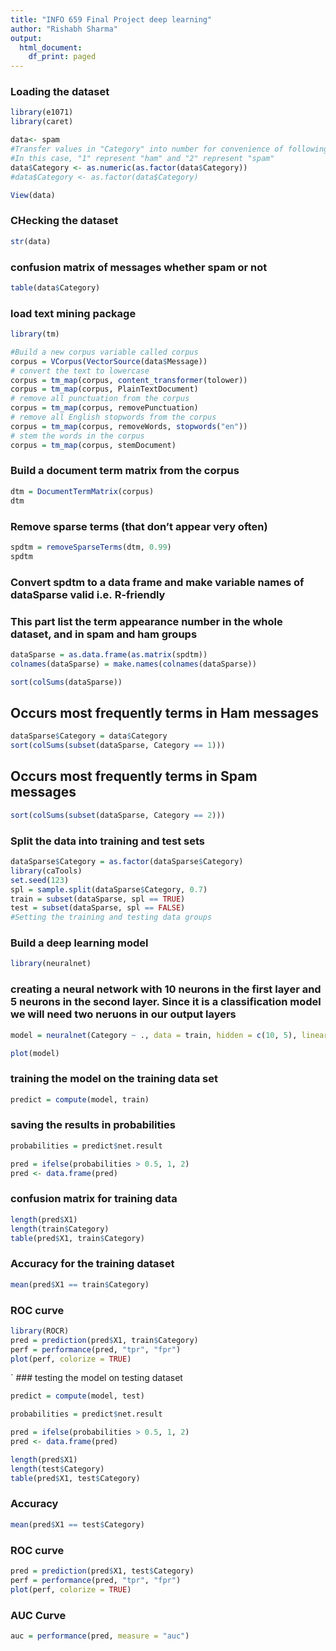 ```yaml
---
title: "INFO 659 Final Project deep learning"
author: "Rishabh Sharma"
output:
  html_document:
    df_print: paged
---
```



### Loading the dataset
```r
library(e1071)
library(caret)
```

```r
data<- spam
#Transfer values in "Category" into number for convenience of following processing
#In this case, "1" represent "ham" and "2" represent "spam"
data$Category <- as.numeric(as.factor(data$Category))
#data$Category <- as.factor(data$Category)
```

```r
View(data)
```

### CHecking the dataset
```r
str(data)
```
### confusion matrix of messages whether spam or not
```r
table(data$Category)
```
### load text mining package
```r
library(tm)
```

```r
#Build a new corpus variable called corpus
corpus = VCorpus(VectorSource(data$Message))
# convert the text to lowercase
corpus = tm_map(corpus, content_transformer(tolower))
corpus = tm_map(corpus, PlainTextDocument)
# remove all punctuation from the corpus
corpus = tm_map(corpus, removePunctuation)
# remove all English stopwords from the corpus
corpus = tm_map(corpus, removeWords, stopwords("en"))
# stem the words in the corpus
corpus = tm_map(corpus, stemDocument)
```

### Build a document term matrix from the corpus
```r
dtm = DocumentTermMatrix(corpus)
dtm
```
### Remove sparse terms (that don't appear very often)
```r
spdtm = removeSparseTerms(dtm, 0.99)
spdtm
```
### Convert spdtm to a data frame and make variable names of dataSparse valid i.e. R-friendly

### This part list the term appearance number in the whole dataset, and in spam and ham groups
```r
dataSparse = as.data.frame(as.matrix(spdtm))
colnames(dataSparse) = make.names(colnames(dataSparse))
```


```r
sort(colSums(dataSparse))
```

## Occurs most frequently terms in Ham messages
```r
dataSparse$Category = data$Category
sort(colSums(subset(dataSparse, Category == 1)))
```
## Occurs most frequently terms in Spam messages
```r
sort(colSums(subset(dataSparse, Category == 2)))
```

### Split the data into training and test sets
```r
dataSparse$Category = as.factor(dataSparse$Category)
library(caTools)
set.seed(123)
spl = sample.split(dataSparse$Category, 0.7)
train = subset(dataSparse, spl == TRUE)
test = subset(dataSparse, spl == FALSE)
#Setting the training and testing data groups
```


### Build a deep learning model
```r
library(neuralnet)
```

### creating a neural network with 10 neurons in the first layer and 5 neurons in the second layer. Since it is a classification model we will need two neruons in our output layers

```r
model = neuralnet(Category ~ ., data = train, hidden = c(10, 5), linear.output = FALSE)
```

```r
plot(model)
```
### training the model on the training data set
```r
predict = compute(model, train)
```

### saving the results in probabilities
```r
probabilities = predict$net.result
```

```r
pred = ifelse(probabilities > 0.5, 1, 2)
pred <- data.frame(pred)
```

### confusion matrix for training data
```r
length(pred$X1)
length(train$Category)
table(pred$X1, train$Category)
```

### Accuracy for the training dataset
```r
mean(pred$X1 == train$Category)
```

### ROC curve
```r
library(ROCR)
pred = prediction(pred$X1, train$Category)
perf = performance(pred, "tpr", "fpr")
plot(perf, colorize = TRUE)
```

`
### testing the model on testing dataset
```r
predict = compute(model, test)
```


```r
probabilities = predict$net.result
```

```r
pred = ifelse(probabilities > 0.5, 1, 2)
pred <- data.frame(pred)
```

```r
length(pred$X1)
length(test$Category)
table(pred$X1, test$Category)
```

### Accuracy
```r
mean(pred$X1 == test$Category)
```

### ROC curve
```r
pred = prediction(pred$X1, test$Category)
perf = performance(pred, "tpr", "fpr")
plot(perf, colorize = TRUE)
```
### AUC Curve

```r
auc = performance(pred, measure = "auc")
```



